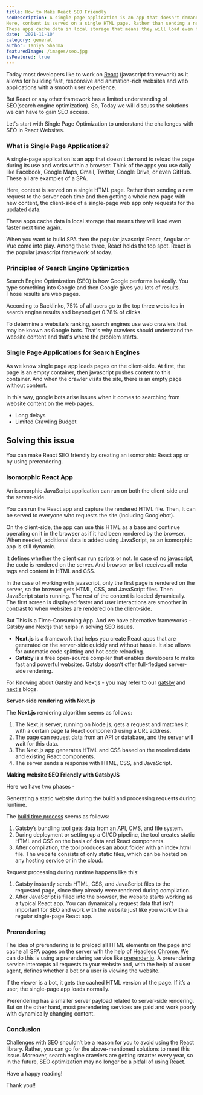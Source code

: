 ```yaml
---
title: How to Make React SEO Friendly
seoDescription: A single-page application is an app that doesn't demand to reload the page during its use and works within a browser. Think of the apps you use daily like Facebook, Google Maps, Gmail, Twitter, Google Drive, or even GitHub. These all are examples of a SPA.
Here, content is served on a single HTML page. Rather than sending a new request to the server each time and then getting a whole new page with new content, the client-side of a single-page web app only requests for the updated data.
These apps cache data in local storage that means they will load even faster next time again
date: '2021-11-10'
category: general
author: Taniya Sharma
featuredImage: /images/seo.jpg
isFeatured: true
---
```


Today most developers like to work on [React](https://www.zeiq.co/posts/what's-so-great-about-react-web-development/) (javascript framework) as it allows for building fast, responsive and animation-rich websites and web applications with a smooth user experience.

But React or any other framework has a limited understanding of SEO(search engine optimization). So, Today we will discuss the solutions we can have to gain SEO access.

Let's start with Single Page Optimization to understand the challenges with SEO in React Websites.

### What is Single Page Applications?

A single-page application is an app that doesn't demand to reload the page during its use and works within a browser. Think of the apps you use daily like Facebook, Google Maps, Gmail, Twitter, Google Drive, or even GitHub. These all are examples of a SPA.

Here, content is served on a single HTML page. Rather than sending a new request to the server each time and then getting a whole new page with new content, the client-side of a single-page web app only requests for the updated data.

These apps cache data in local storage that means they will load even faster next time again.

When you want to build SPA then the popular javascript React, Angular or Vue come into play. Among these three, React holds the top spot. React is the popular javascript framework of today.

### Principles of Search Engine Optimization

Search Engine Optimization (SEO) is how Google performs basically. You type something into Google and then Google gives you lots of results. Those results are web pages.

According to Backlinko, 75% of all users go to the top three websites in search engine results and beyond get 0.78% of clicks.

To determine a website's ranking, search engines use web crawlers that may be known as Google bots. That's why crawlers should understand the website content and that's where the problem starts.

### Single Page Applications for Search Engines

As we know single page app loads pages on the client-side. At first, the page is an empty container, then javascript pushes content to this container. And when the crawler visits the site, there is an empty page without content.

In this way, google bots arise issues when it comes to searching from website content on the web pages.

- Long delays
- Limited Crawling Budget

## Solving this issue

You can make React SEO friendly by creating an isomorphic React app or by using prerendering.

### Isomorphic React App

An isomorphic JavaScript application can run on both the client-side and the server-side.

You can run the React app and capture the rendered HTML file. Then, It can be served to everyone who requests the site (including Googlebot).

On the client-side, the app can use this HTML as a base and continue operating on it in the browser as if it had been rendered by the browser. When needed, additional data is added using JavaScript, as an isomorphic app is still dynamic.

It defines whether the client can run scripts or not. In case of no javascript, the code is rendered on the server. And browser or bot receives all meta tags and content in HTML and CSS.

In the case of working with javascript, only the first page is rendered on the server, so the browser gets HTML, CSS, and JavaScript files. Then JavaScript starts running. The rest of the content is loaded dynamically. The first screen is displayed faster and user interactions are smoother in contrast to when websites are rendered on the client-side.

But This is a Time-Consuming App. And we have alternative frameworks - Gatsby and Nextjs that helps in solving SEO issues.

- **Next.js** is a framework that helps you create React apps that are generated on the server-side quickly and without hassle. It also allows for automatic code splitting and hot code reloading.
- **Gatsby** is a free open-source compiler that enables developers to make fast and powerful websites. Gatsby doesn’t offer full-fledged server-side rendering.

For Knowing about Gatsby and Nextjs - you may refer to our [gatsby](https://www.zeiq.co/posts/ecommerce-gatsby/) and [nextjs](https://www.zeiq.co/posts/why-nextjs-is-good-for-ecommerce/) blogs.

**Server-side rendering with Next.js**

The **Next.js** rendering algorithm seems as follows:

1.  The Next.js server, running on Node.js, gets a request and matches it with a certain page (a React component) using a URL address.
2.  The page can request data from an API or database, and the server will wait for this data.
3.  The Next.js app generates HTML and CSS based on the received data and existing React components.
4.  The server sends a response with HTML, CSS, and JavaScript.

**Making website SEO Friendly with GatsbyJS**

Here we have two phases -

Generating a static website during the build and processing requests during runtime.

The [build time process](https://www.gatsbyjs.org/docs/glossary/#build) seems as follows:

1.  Gatsby’s bundling tool gets data from an API, CMS, and file system.
2.  During deployment or setting up a CI/CD pipeline, the tool creates static HTML and CSS on the basis of data and React components.
3.  After compilation, the tool produces an about folder with an index.html file. The website consists of only static files, which can be hosted on any hosting service or in the cloud.

Request processing during runtime happens like this:

1.  Gatsby instantly sends HTML, CSS, and JavaScript files to the requested page, since they already were rendered during compilation.
2.  After JavaScript is filled into the browser, the website starts working as a typical React app. You can dynamically request data that isn’t important for SEO and work with the website just like you work with a regular single-page React app.

### Prerendering

The idea of prerendering is to preload all HTML elements on the page and cache all SPA pages on the server with the help of [Headless Chrome](https://developers.google.com/web/updates/2017/04/headless-chrome). We can do this is using a prerendering service like [prerender.io](https://prerender.io/). A prerendering service intercepts all requests to your website and, with the help of a user agent, defines whether a bot or a user is viewing the website.

If the viewer is a bot, it gets the cached HTML version of the page. If it’s a user, the single-page app loads normally.

Prerendering has a smaller server payload related to server-side rendering. But on the other hand, most prerendering services are paid and work poorly with dynamically changing content.

### Conclusion

Challenges with SEO shouldn’t be a reason for you to avoid using the React library. Rather, you can go for the above-mentioned solutions to meet this issue. Moreover, search engine crawlers are getting smarter every year, so in the future, SEO optimization may no longer be a pitfall of using React.

Have a happy reading!

Thank you!!
